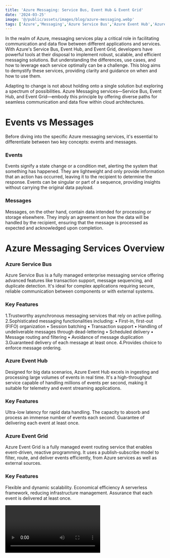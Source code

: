 ```yaml
---
title: 'Azure Messaging: Service Bus, Event Hub & Event Grid'
date: '2024-03-25'
image: '@/public/assets/images/blog/azure-messaging.webp'
tags: ['Azure','Messaging','Azure Service Bus','Azure Event Hub','Azure Event Grid']
---
```


In the realm of Azure, messaging services play a critical role in facilitating communication and data flow between different applications and services. With Azure's Service Bus, Event Hub, and Event Grid, developers have powerful tools at their disposal to implement robust, scalable, and efficient messaging solutions. But understanding the differences, use cases, and how to leverage each service optimally can be a challenge. This blog aims to demystify these services, providing clarity and guidance on when and how to use them.

Adapting to change is not about holding onto a single solution but exploring a spectrum of possibilities. Azure Messaging services—Service Bus, Event Hub, and Event Grid—embody this principle by offering diverse paths for seamless communication and data flow within cloud architectures.

# Events vs Messages
Before diving into the specific Azure messaging services, it's essential to differentiate between two key concepts: events and messages.

### Events
Events signify a state change or a condition met, alerting the system that something has happened. They are lightweight and only provide information that an action has occurred, leaving it to the recipient to determine the response. Events can be singular or part of a sequence, providing insights without carrying the original data payload.

### Messages
Messages, on the other hand, contain data intended for processing or storage elsewhere. They imply an agreement on how the data will be handled by the recipient, ensuring that the message is processed as expected and acknowledged upon completion.

# Azure Messaging Services Overview
### Azure Service Bus
Azure Service Bus is a fully managed enterprise messaging service offering advanced features like transaction support, message sequencing, and duplicate detection. It's ideal for complex applications requiring secure, reliable communication between components or with external systems.

### Key Features
1.Trustworthy asynchronous messaging services that rely on active polling.
2.Sophisticated messaging functionalities including:
      • First-in, first-out (FIFO) organization
      • Session batching
      • Transaction support
      • Handling of undeliverable messages through dead-lettering
      • Scheduled delivery
      • Message routing and filtering
      • Avoidance of message duplication
3.Guaranteed delivery of each message at least once.
4.Provides choice to enforce message ordering.

### Azure Event Hub
Designed for big data scenarios, Azure Event Hub excels in ingesting and processing large volumes of events in real time. It's a high-throughput service capable of handling millions of events per second, making it suitable for telemetry and event streaming applications.

### Key Features
Ultra-low latency for rapid data handling.
The capacity to absorb and process an immense number of events each second.
Guarantee of delivering each event at least once.

### Azure Event Grid
Azure Event Grid is a fully managed event routing service that enables event-driven, reactive programming. It uses a publish-subscribe model to filter, route, and deliver events efficiently, from Azure services as well as external sources.

### Key Features
Flexible and dynamic scalability.
Economical efficiency
A serverless framework, reducing infrastructure management.
Assurance that each event is delivered at least once.

<Video id="2AUKiQPzbL0E_ylQ" title="Azure Messaging: Understanding Service Bus, Event Hub, and Event Grid"/>
{/* <div className="video-container">
                                                    <iframe className="responsive-iframe" src="https://www.youtube.com/embed/1Tjd3qYm0qY?si=2AUKiQPzbL0E_ylQ" title="Azure Messaging: Understanding Service Bus, Event Hub, and Event Grid" frameborder="0" allow="accelerometer; autoplay; clipboard-write; encrypted-media; gyroscope; picture-in-picture; web-share" referrerpolicy="strict-origin-when-cross-origin" allowfullscreen></iframe>
                                                </div> */}
# Choosing the Right Service
|Feature|	Service Bus|	Event Hub|	Event Grid|
|:------|:-------------|:------------|:-----------|
Messaging Patterns|	Queues, Topics, Subscriptions|	Event Streams|	Reactive Programming|
Protocols Supported|	AMQP 1.0, HTTP/HTTPS, SBMP|	AMQP 1.0, HTTP/HTTPS|	HTTP/HTTPS|
Specifications Supported|	JMS, WS/SOAP, REST API|	Kafka, Capture, REST API|	CloudEvents
Cost|	Can get expensive with Premium and Dedicated tiers|	Can get expensive with Premium and Dedicated tiers|	Cheapest
Service Tiers|	Basic, Standard, Premium|	Basic, Standard, Premium, Dedicated|	Basic, Standard
Ideal Use Case|	Enterprise Messaging, Ordered Delivery|	Big Data, Telemetry Ingestion|	React to resource status changes|
Throughput|	Lower than Event Hub|	Designed for High Throughput|	Dynamically Scales Based on Events|
Ordering|	Supports FIFO|	Limited to Partition|	Event Ordering Not Guaranteed
Delivery Guarantee|	At Least Once|	At Least Once|	At Least Once, with Retry Policies
Latency|	Milliseconds|	Low, Milliseconds|	Very Low, Sub-Second
Maximum Message Size|	Service Bus messaging services (queues and topics/subscriptions) allow application to send messages of size up to 256 KB (standard tier) or 100 MB (premium tier).|	256 KB - Basic ,1 MB - Standard|	MQTT limits in Event Grid namespace - 512 KB
Retention|	Premium tier - 90 days,Basic tier - 14 days|	Standard tier - 7 days,Premium and dedicated tier - 90 days.|	Minimum value is 1 minute Maximum value is topic's retention Default value is 7 days or topic retention|
# Architecture Pattern Showing Service Bus, Event Hub and Event Grid
Following architecture diagram shows a sample architecture pattern where all 3 Azure services are used:

<CustomImage src="https://github.com/arinatechnologies/blogs/blob/main/images/az-messaging.jpg" alt="Architecture Pattern Showing Service Bus, Event Hub and Event Grid" />



This architecture diagram illustrates the seamless integration of on-premises datacenter applications with Azure services to enhance data processing and analytics capabilities. The workflow initiates from an on-premises datacenter, where application data is generated and needs to be processed in the cloud for advanced analytics.

#### On-Prem Datacenter:
The starting point of the data flow, representing the on-premises infrastructure where application data is generated. This might include servers, databases, or other data sources within a company's internal network.
#### VPN Connection:
A secure and encrypted Virtual Private Network (VPN) connection is established between the on-premises datacenter and Azure. This VPN ensures that data transferred to the cloud is done so securely, maintaining the integrity and confidentiality of sensitive information.
#### VNET (Virtual Network): 
Upon reaching Azure, data enters the VNET, a fundamental building block providing isolation and segmentation within the Azure cloud. The VNET serves as the backbone of the cloud infrastructure, ensuring that different components within the architecture can communicate securely.
#### Publish to Service Bus: 
Data is then published to Azure Service Bus, a messaging service that enables disconnected communication among applications and services. Service Bus supports complex messaging patterns and ensures that data is reliably transferred between different components of the architecture.
#### Function App for Processing: 
Azure Functions, a serverless compute service, is utilized to process the incoming data. These functions can transform, aggregate, or perform other operations on the data before persisting it to storage or forwarding it for further analysis.
#### Blob Storage: 
The processed data is then stored in Azure Blob Storage, providing a scalable and secure place to maintain large volumes of unstructured data. Blob Storage supports a wide range of data types, from text and images to application logs and data backups.
#### Event Grid Consumption:
Azure Event Grid, an event-driven service, detects when new objects are put into Blob Storage. It triggers subsequent processes or workflows, ensuring that data changes result in immediate and responsive actions across the architecture.
#### EventHub for Real-time Analytics: 
For real-time analytics, the architecture incorporates Azure Event Hub, capable of handling massive streams of data in real-time. Event Hub is ideal for scenarios requiring rapid data ingestion and processing, such as telemetry, live dashboards, or time-sensitive analytics.
#### Log Analytics Workspace:
Finally, Azure Log Analytics Workspace is used for monitoring, analyzing, and visualizing the data and operations within the architecture. It provides insights into the performance and health of the services, helping to detect anomalies, understand trends, and make informed decisions based on the processed data.
# Conclusion
Azure Service Bus, Event Hub, and Event Grid offer a range of capabilities for implementing messaging and event-driven architectures in Azure. By understanding the features, use cases, and configuration options of each service, developers can choose the right tool for their application needs, ensuring efficient and scalable communication between services and components.

